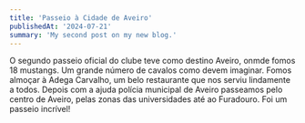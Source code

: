 ```yaml
---
title: 'Passeio à Cidade de Aveiro'
publishedAt: '2024-07-21'
summary: 'My second post on my new blog.'
---
```


O segundo passeio oficial do clube teve como destino Aveiro, onmde fomos 18 mustangs. Um grande número de cavalos como devem imaginar. Fomos almoçar à Adega Carvalho, um belo restaurante que nos serviu lindamente a todos. Depois com a ajuda polícia municipal de Aveiro passeamos pelo centro de Aveiro, pelas zonas das universidades até ao Furadouro. Foi um passeio incrível!

